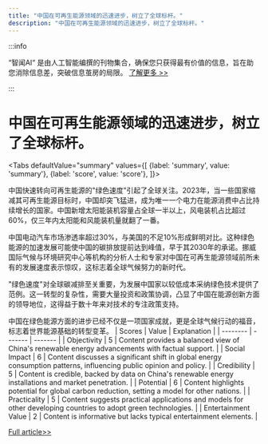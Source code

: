 ```yaml
---
title: "中国在可再生能源领域的迅速进步，树立了全球标杆。"
description: "中国在可再生能源领域的迅速进步，树立了全球标杆。"
---
```



:::info

“智闻AI“ 是由人工智能编撰的刊物集合，确保您只获得最有价值的信息，旨在助您消除信息差，突破信息茧房的局限。  [了解更多 >>](/)

:::

# 中国在可再生能源领域的迅速进步，树立了全球标杆。


<Tabs
	defaultValue="summary"
	values={[
	{label: 'summary', value: 'summary'},
	{label: 'score', value: 'score'},
]}>
<TabItem value="summary">


中国快速转向可再生能源的"绿色速度"引起了全球关注。2023年，当一些国家缩减其可再生能源目标时，中国却突飞猛进，成为唯一一个电力在能源消费中占比持续增长的国家。中国新增太阳能装机容量占全球一半以上，风电装机占比超过60%，仅三年内太阳能和风能装机量就翻了一番。

中国电动汽车市场渗透率超过30%，与美国的不足10%形成鲜明对比。这种绿色能源的加速发展可能使中国的碳排放提前达到峰值，早于其2030年的承诺。挪威国际气候与环境研究中心等机构的分析人士和专家对中国在可再生能源领域前所未有的发展速度表示惊叹，这标志着全球气候努力的新时代。

"绿色速度"对全球碳减排至关重要，为发展中国家以较低成本采纳绿色技术提供了范例。这一转型的复杂性，需要大量投资和政策协调，凸显了中国在能源创新方面的领导地位，这得益于数十年来对技术的专注政策支持。

中国在绿色能源方面的进步已经不仅是一项国家成就，更是全球气候行动的福音，标志着世界能源基础的转型变革。
</TabItem>
<TabItem value="score">
	| Scores     | Value   | Explanation |
	| -------- | ------- | ------- |
	| Objectivity  | 5    | Content provides a balanced view of China's renewable energy advancements with factual support.    |
	| Social Impact | 6     | Content discusses a significant shift in global energy consumption patterns, influencing public opinion and policy.    |
	| Credibility    | 5    | Content is credible, backed by data on China's renewable energy installations and market penetration.    |
	| Potential    | 6    | Content highlights potential for global carbon reduction, setting a model for other nations.    |
	| Practicality    | 5    | Content suggests practical applications and models for other developing countries to adopt green technologies.    |
	| Entertainment Value    | 2    | Content is informative but lacks typical entertainment elements.    |
</TabItem>
</Tabs>

[Full article>>](https://china.cankaoxiaoxi.com/#/detailsPage/ruick/c3648fe5a2124dca81be9ca100e81fd0/1/2024-06-08)
